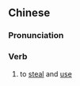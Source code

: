 ==Chinese==
{{zh-forms}}

===Pronunciation===
{{zh-pron
|m=tōuyòng
|c=tau1 jung6
|cat=v
}}

===Verb===
{{zh-verb}}

# to [[steal]] and [[use]]
#: {{zh-x|為了 阻止 您 的 信用卡 被 偷用|in order to prevent credit card fraud}}